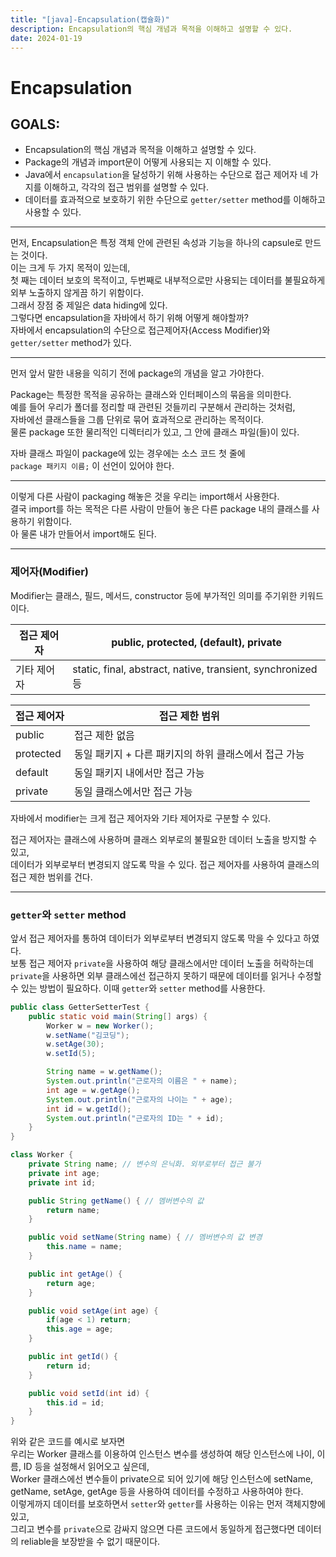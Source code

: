```yaml
---
title: "[java]-Encapsulation(캡슐화)"
description: Encapsulation의 핵심 개념과 목적을 이해하고 설명할 수 있다.
date: 2024-01-19
---
```




# Encapsulation

## GOALS:

- Encapsulation의 핵심 개념과 목적을 이해하고 설명할 수 있다.
- Package의 개념과 import문이 어떻게 사용되는 지 이해할 수 있다.
- Java에서 `encapsulation`을 달성하기 위해 사용하는 수단으로
접근 제어자 네 가지를 이해하고, 각각의 접근 범위를 설명할 수 있다.
- 데이터를 효과적으로 보호하기 위한 수단으로 `getter/setter` method를 이해하고 사용할 수 있다.

---

 먼저, Encapsulation은 특정 객체 안에 관련된 속성과 기능을 하나의 capsule로 만드는 것이다.  
 이는 크게 두 가지 목적이 있는데,  
 첫 째는 데이터 보호의 목적이고, 두번째로 내부적으로만 사용되는 데이터를 불필요하게 외부 노출하지 않게끔 하기 위함이다.  
 그래서 장점 중 제일은 data hiding에 있다.  
 그렇다면 encapsulation을 자바에서 하기 위해 어떻게 해야할까?  
 자바에서 encapsulation의 수단으로 접근제어자(Access Modifier)와 `getter/setter` method가 있다.

---

 먼저 앞서 말한 내용을 익히기 전에 package의 개념을 알고 가야한다.

 Package는 특정한 목적을 공유하는 클래스와 인터페이스의 묶음을 의미한다.  
 예를 들어 우리가 폴더를 정리할 때 관련된 것들끼리 구분해서 관리하는 것처럼,  
 자바에선 클래스들을 그룹 단위로 묶어 효과적으로 관리하는 목적이다.  
 물론 package 또한 물리적인 디렉터리가 있고, 그 안에 클래스 파일(들)이 있다.  

 자바 클래스 파일이 package에 있는 경우에는 소스 코드 첫 줄에  
`package 패키지 이름;` 이 선언이 있어야 한다.

---

 이렇게 다른 사람이 packaging 해놓은 것을 우리는 import해서 사용한다.  
 결국 import를 하는 목적은 다른 사람이 만들어 놓은 다른 package 내의 클래스를 사용하기 위함이다.  
 아 물론 내가 만들어서 import해도 된다.

---

### 제어자(Modifier)

Modifier는 클래스, 필드, 메서드, constructor 등에 부가적인 의미를 주기위한 키워드이다.

| 접근 제어자 | public, protected, (default), private |
| --- | --- |
| 기타 제어자 | static, final, abstract, native, transient, synchronized 등 |

| 접근 제어자 | 접근 제한 범위 |
| --- | --- |
| public | 접근 제한 없음 |
| protected | 동일 패키지 + 다른 패키지의 하위 클래스에서 접근 가능 |
| default | 동일 패키지 내에서만 접근 가능 |
| private | 동일 클래스에서만 접근 가능 |

자바에서 modifier는 크게 접근 제어자와 기타 제어자로 구분할 수 있다.

접근 제어자는 클래스에 사용하며 클래스 외부로의 불필요한 데이터 노출을 방지할 수 있고,  
데이터가 외부로부터 변경되지 않도록 막을 수 있다. 접근 제어자를 사용하여 클래스의 접근 제한 범위를 건다.

---

### `getter`와 `setter` method

앞서 접근 제어자를 통하여 데이터가 외부로부터 변경되지 않도록 막을 수 있다고 하였다.  
보통 접근 제어자 `private`을 사용하여 해당 클래스에서만 데이터 노출을 허락하는데  
`private`을 사용하면 외부 클래스에선 접근하지 못하기 때문에 데이터를 읽거나 수정할 수 있는 방법이 필요하다. 
이때 `getter`와 `setter` method를 사용한다.

```java
public class GetterSetterTest {
    public static void main(String[] args) {
        Worker w = new Worker();
        w.setName("김코딩");
        w.setAge(30);
        w.setId(5);

        String name = w.getName();
        System.out.println("근로자의 이름은 " + name);
        int age = w.getAge();
        System.out.println("근로자의 나이는 " + age);
        int id = w.getId();
        System.out.println("근로자의 ID는 " + id);
    }
}

class Worker {
    private String name; // 변수의 은닉화. 외부로부터 접근 불가
    private int age;
    private int id;

    public String getName() { // 멤버변수의 값 
        return name;
    }

    public void setName(String name) { // 멤버변수의 값 변경
        this.name = name;
    }

    public int getAge() {
        return age;
    }

    public void setAge(int age) {
        if(age < 1) return;
        this.age = age;
    }

    public int getId() {
        return id;
    }

    public void setId(int id) {
        this.id = id;
    }
}
```
 
위와 같은 코드를 예시로 보자면  
우리는 Worker 클래스를 이용하여 인스턴스 변수를 생성하여 해당 인스턴스에 나이, 이름, ID 등을 설정해서 읽어오고 싶은데,  
Worker 클래스에선 변수들이 private으로 되어 있기에 해당 인스턴스에 setName, getName, setAge, getAge 등을 사용하여 데이터를 수정하고 사용하여야 한다.  
이렇게까지 데이터를 보호하면서 `setter`와 `getter`를 사용하는 이유는 먼저 객체지향에 있고,  
그리고 변수를 `private`으로 감싸지 않으면 다른 코드에서 동일하게 접근했다면 데이터의 reliable을 보장받을 수 없기 때문이다.